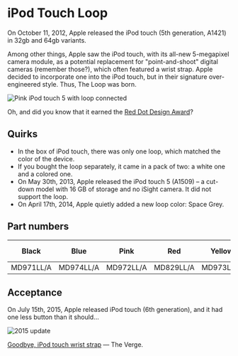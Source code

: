 # iPod Touch Loop

On October 11, 2012, Apple released the iPod touch (5th generation, A1421) in 32gb and 64gb variants.

Among other things, Apple saw the iPod touch, with its all-new 5-megapixel camera module, as a potential replacement for "point-and-shoot" digital cameras (remember those?), which often featured a wrist strap. Apple decided to incorporate one into the iPod touch, but in their signature over-engineered style. Thus, The Loop was born.

![Pink iPod touch 5 with loop connected](/assets/2012_loop.webp)

Oh, and did you know that it earned the [Red Dot Design Award](https://www.red-dot.org/project/ipod-touch-loop-7740)?

## Quirks
- In the box of iPod touch, there was only one loop, which matched the color of the device.
- If you bought the loop separately, it came in a pack of two: a white one and a colored one.
- On May 30th, 2013, Apple released the iPod touch 5 (A1509) – a cut-down model with 16 GB of storage and no iSight camera. It did not support the loop.
- On April 17th, 2014, Apple quietly added a new loop color: Space Grey.

## Part numbers
| Black     | Blue      | Pink      | Red       | Yellow    | Space Grey\* |
| --------- | --------- | --------- | --------- | --------- | ------------ |
| MD971LL/A | MD974LL/A | MD972LL/A | MD829LL/A | MD973LL/A | MF631ZM/A    |

## Acceptance

On July 15th, 2015, Apple released iPod touch (6th generation), and it had one less button than it should...

![2015 update](/assets/2012_ipod.webp)

[Goodbye, iPod touch wrist strap](https://www.theverge.com/2015/7/15/8970423/ipod-touch-loop-design-over) — The Verge.
